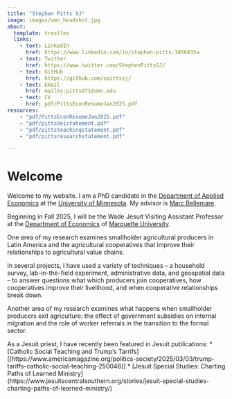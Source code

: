 ```yaml
---
title: "Stephen Pitts SJ"
image: images/umn_headshot.jpg
about: 
  template: trestles
  links:
    - text: LinkedIn
      href: https://www.linkedin.com/in/stephen-pitts-1056835a
    - text: Twitter
      href: https://www.twitter.com/StephenPittsSJ/
    - text: GitHub
      href: https://github.com/spittssj/
    - text: Email
      href: mailto:pitts071@umn.edu
    - text: CV
      href: pdf/PittsEconResumeJan2025.pdf
resources:
    - "pdf/PittsEconResumeJan2025.pdf"
    - "pdf/pittsdeistatement.pdf"
    - "pdf/pittsteachingstatement.pdf"
    - "pdf/pittsresearchstatement.pdf"

---
```


# Welcome

Welcome to my website. I am a PhD candidate in the 
[Department of Applied Economics](https://apec.umn.edu/) at the
[University of Minnesota](https://www.umn.edu). My advisor is
[Marc Bellemare](http://marcfbellemare.com/). 

Beginning in Fall 2025, I will be the Wade Jesuit Visiting Assistant
Professor at the [Department of Economics](https://www.marquette.edu/business/economics/)
of [Marquette University](http://www.marquette.edu). 

One area of my research examines smallholder agricultural
producers in Latin America and the agricultural cooperatives that 
improve their relationships to agricultural value chains.

In several projects, I have used a variety of techniques
-- a household survey, lab-in-the-field experiment, 
administrative data, and geospatial data --
to answer questions what which producers join cooperatives,
how cooperatives improve their livelihood, and when cooperative
relationships break down.

Another area of my research examines what happens
when smallholder producers exit agriculture: the effect of
government subsidies on internal migration and the role
of worker referrals in the transition to the formal sector. 

As a Jesuit priest, I have recently been featured in Jesuit publications:
* [Catholic Social Teaching and Trump's Tarrifs][[https://www.americamagazine.org/politics-society/2025/03/03/trump-tariffs-catholic-social-teaching-250048]]
* [Jesuit Special Studies: Charting Paths of Learned Ministry]
(https://www.jesuitscentralsouthern.org/stories/jesuit-special-studies-charting-paths-of-learned-ministry/)
